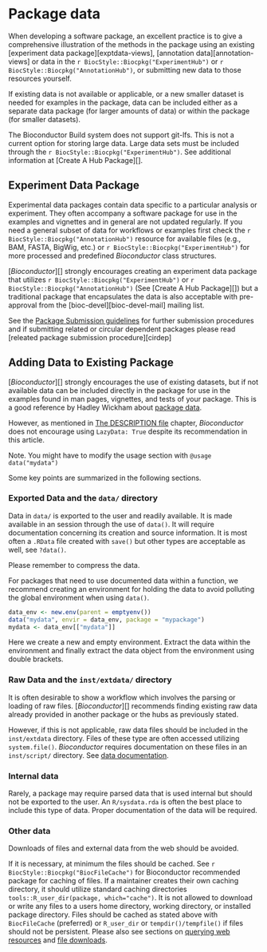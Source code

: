 # Package data {#data}

When developing a software package, an excellent practice is to give a
comprehensive illustration of the methods in the package using an existing
[experiment data package][exptdata-views], [annotation data][annotation-views]
or data in the `r BiocStyle::Biocpkg("ExperimentHub")` or `r BiocStyle::Biocpkg("AnnotationHub")`,
or submitting new data to those resources yourself.

If existing data is not available or applicable, or a new smaller dataset is
needed for examples in the package, data can be included either as a separate
data package (for larger amounts of data) or within the package (for smaller
datasets).

The Bioconductor Build system does not support git-lfs.  This is not a current
option for storing large data. Large data sets must be included through the
`r BiocStyle::Biocpkg("ExperimentHub")`. See additional information at [Create A
Hub Package][].

## Experiment Data Package {#experiment-data-package}

Experimental data packages contain data specific to a particular analysis or
experiment. They often accompany a software package for use in the examples and
vignettes and in general are not updated regularly. If you need a general subset
of data for workflows or examples first check the `r BiocStyle::Biocpkg("AnnotationHub")`
resource for available files (e.g., BAM, FASTA, BigWig, etc.) or
`r BiocStyle::Biocpkg("ExperimentHub")` for more processed and predefined
_Bioconductor_ class structures.


[_Bioconductor_][] strongly encourages creating an experiment data package that
utilizes `r BiocStyle::Biocpkg("ExperimentHub")` or `r BiocStyle::Biocpkg("AnnotationHub")`
(See [Create A Hub Package][]) but a traditional package that encapsulates the
data is also acceptable with pre-approval from the [bioc-devel][bioc-devel-mail]
mailing list.

See the [Package Submission guidelines](#bioconductor-package-submissions) for
further submission procedures and if submitting related or circular dependent
packages please read [releated package submission procedure][cirdep]

## Adding Data to Existing Package {#adding-data-to-existing-package}

[_Bioconductor_][] strongly encourages the use of existing datasets, but if not
available data can be included directly in the package for use in the examples
found in man pages, vignettes, and tests of your package. This is a good
reference by Hadley Wickham about [package data](http://r-pkgs.had.co.nz/data.html).

However, as mentioned in [The DESCRIPTION file](#description-lazydata) chapter,
_Bioconductor_ does not encourage using `LazyData: True` despite its
recommendation in this article.

Note. You might have to modify the usage section with `@usage data("mydata")`

Some key points are summarized in the following sections.

### Exported Data and the `data/` directory

Data in `data/` is exported to the user and readily available.
It is made available in an <i class="fab fa-r-project"></i> session through the use of `data()`.
It will require documentation concerning its creation and source information.
It is most often a `.RData` file created with `save()` but other types are acceptable as well, see `?data()`.

Please remember to compress the data.

For packages that need to use documented data within a function, we recommend
creating an environment for holding the data to avoid polluting the
global environment when using `data()`.

```r
data_env <- new.env(parent = emptyenv())
data("mydata", envir = data_env, package = "mypackage")
mydata <- data_env[["mydata"]]
```

Here we create a new and empty environment. Extract the data within the
environment and finally extract the data object from the environment using
double brackets.

### Raw Data and the `inst/extdata/` directory

It is often desirable to show a workflow which involves the parsing or loading of raw files.
[_Bioconductor_][] recommends finding existing raw data already provided in
another package or the hubs as previously stated.

However, if this is not applicable, raw data files should be included in the
`inst/extdata` directory. Files of these type are often accessed utilizing
`system.file()`. _Bioconductor_ requires documentation on these files in an
`inst/script/` directory. See [data documentation](#doc-inst-script).

### Internal data

Rarely, a package may require parsed data that is used internal but should not
be exported to the user. An `R/sysdata.rda` is often the best place to include
this type of data. Proper documentation of the data will be required.

### Other data

Downloads of files and external data from the web should be avoided.

If it is necessary, at minimum the files should be cached.
See `r BiocStyle::Biocpkg("BiocFileCache")` for Bioconductor recommended package
for caching of files. If a maintainer creates their own caching directory, it
should utilize standard caching directories `tools::R_user_dir(package,
which="cache")`. It is not allowed to download or write any files to a users
home directory, working directory, or installed package directory. Files should
be cached as stated above with `BiocFileCache` (preferred) or `R_user_dir` or
`tempdir()/tempfile()` if files should not be persistent. Please also see
sections on [querying web resources](#querying-web-resources) and [file
downloads](#web-querying-and-file-caching).


